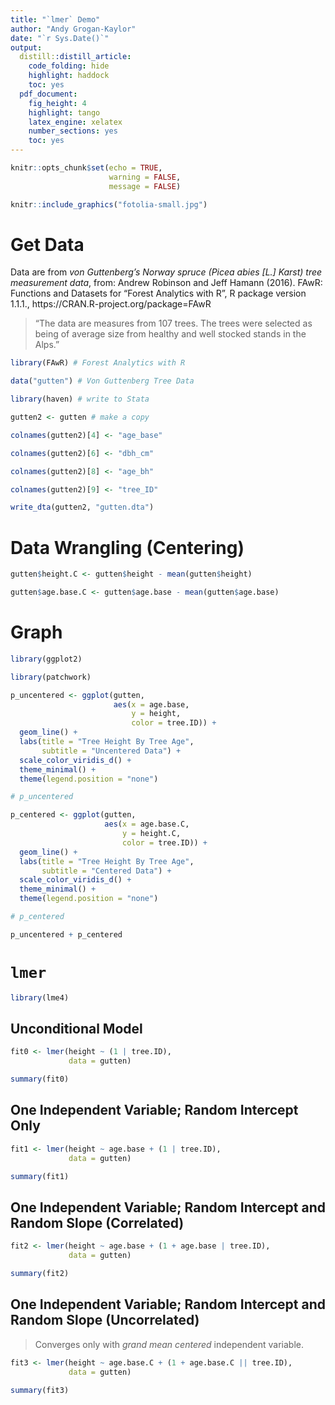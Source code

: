 ```yaml
---
title: "`lmer` Demo"
author: "Andy Grogan-Kaylor"
date: "`r Sys.Date()`"
output:
  distill::distill_article:
    code_folding: hide
    highlight: haddock
    toc: yes
  pdf_document: 
    fig_height: 4
    highlight: tango
    latex_engine: xelatex
    number_sections: yes
    toc: yes
---
```


```r

knitr::opts_chunk$set(echo = TRUE,
                      warning = FALSE,
                      message = FALSE)

```

```r

knitr::include_graphics("fotolia-small.jpg")

```

# Get Data

Data are from *von Guttenberg's Norway spruce (Picea abies [L.] Karst) tree measurement data*, from: Andrew Robinson and Jeff Hamann (2016). FAwR: Functions and Datasets for "Forest Analytics with R", R package version 1.1.1., https://CRAN.R-project.org/package=FAwR

> "The data are measures from 107 trees. The trees were selected as being of average size from healthy and well stocked stands in the Alps."


```r

library(FAwR) # Forest Analytics with R

data("gutten") # Von Guttenberg Tree Data

```

```r

library(haven) # write to Stata

gutten2 <- gutten # make a copy

colnames(gutten2)[4] <- "age_base"

colnames(gutten2)[6] <- "dbh_cm"

colnames(gutten2)[8] <- "age_bh"

colnames(gutten2)[9] <- "tree_ID"

write_dta(gutten2, "gutten.dta")

```


# Data Wrangling (Centering)

```r

gutten$height.C <- gutten$height - mean(gutten$height)

gutten$age.base.C <- gutten$age.base - mean(gutten$age.base) 

```

# Graph

```r

library(ggplot2)

library(patchwork)

p_uncentered <- ggplot(gutten,
                       aes(x = age.base,
                           y = height,
                           color = tree.ID)) +
  geom_line() +
  labs(title = "Tree Height By Tree Age",
       subtitle = "Uncentered Data") +
  scale_color_viridis_d() +
  theme_minimal() +
  theme(legend.position = "none")

# p_uncentered

p_centered <- ggplot(gutten,
                     aes(x = age.base.C,
                         y = height.C,
                         color = tree.ID)) +
  geom_line() +
  labs(title = "Tree Height By Tree Age",
       subtitle = "Centered Data") +
  scale_color_viridis_d() +
  theme_minimal() +
  theme(legend.position = "none")

# p_centered

p_uncentered + p_centered 

```

# `lmer`

```r

library(lme4)

```

## Unconditional Model

```r

fit0 <- lmer(height ~ (1 | tree.ID), 
             data = gutten)

summary(fit0)

```

## One Independent Variable; Random Intercept Only

```r

fit1 <- lmer(height ~ age.base + (1 | tree.ID), 
             data = gutten)

summary(fit1)

```

## One Independent Variable; Random Intercept and Random Slope (Correlated)

```r

fit2 <- lmer(height ~ age.base + (1 + age.base | tree.ID), 
             data = gutten)

summary(fit2)

```

## One Independent Variable; Random Intercept and Random Slope (Uncorrelated)

> Converges only with *grand mean centered* independent variable.

```r

fit3 <- lmer(height ~ age.base.C + (1 + age.base.C || tree.ID), 
             data = gutten)

summary(fit3)

```
